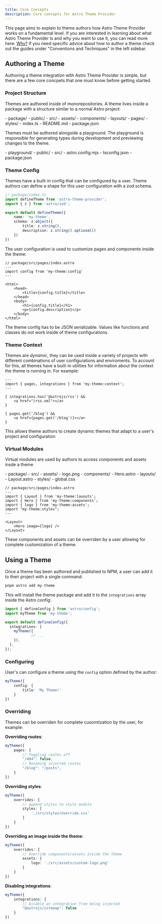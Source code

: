```yaml
---
title: Core Concepts
description: Core concepts for Astro Theme Provider
---
```



This page aims to explain to theme authors how Astro Theme Provider works on a fundamental level.
If you are interested in learning about what Astro Theme Provider is and why you want to use it, you can read more here: [Why?](/why)
If you need specific advice about how to author a theme check out the guides under "Conventions and Techniques" in the left sidebar.

## Authoring a Theme

Authoring a theme integration with Astro Theme Provider is simple, but there are a few core concpets that one must know before getting started.

### Project Structure

Themes are authored inside of monorepositories. A theme lives inside a package with a structure similar to a normal Astro project:

<FileTree>
- package/
	- public/
	- src/
		- assets/
		- components/
		- layouts/
		- pages/
		- styles/
	- index.ts
	- README.md
	- package.json
</FileTree>

Themes must be authored alongside a playground.
The playground is responsible for generating types during development and previewing changes to the theme.

<FileTree>
- playground/
	- public/
	- src/
	- astro.config.mjs
	- tsconfig.json
	- package.json
</FileTree>


### Theme Config

Themes have a built-in config that can be configured by a user.
Theme authors can define a shape for this user configuration with a zod schema.

```ts
// package/index.ts
import defineTheme from 'astro-theme-provider';
import { z } from 'astro/zod';

export default defineTheme({
	name: 'my-theme',
	schema: z.object({
		title: z.string(),
		description: z.string().optional()
	})
})
```

The user configuration is used to customize pages and components inside the theme:

```tsx
// package/src/pages/index.astro
---
import config from 'my-theme:config'
---

<html>
	<head>
		<title>{config.title}</title>
	</head>
	<body>
		<h1>{config.title}</h1>
		<p>{config.description}</p>
	</body>
</html>
```

The theme config has to be JSON serializable. Values like functions and classes do not work inside of theme configurations.


### Theme Context

Themes are *dynamic*, they can be used inside a variety of projects with different combinations of user configurations and enviroments.
To account for this, all themes have a built-in utilities for information about the context the theme is running in. For example:

```tsx
---
import { pages, integrations } from 'my-theme:context';
---

{ integrations.has('@astrojs/rss') &&
	<a href="/rss.xml"></a>
}

{ pages.get('/blog') &&
	<a href={pages.get('/blog')}></a>
}
```

This allows theme authors to create dynamic themes that adapt to a user's project and configuration

### Virtual Modules

Virtual modules are used by authors to access components and assets insde a theme

<FileTree>
- package/
	- src/
		- assets/
			- logo.png
		- components/
			- Hero.astro
		- layouts/
			- Layout.astro
		- styles/
			- global.css
</FileTree>

```tsx
// package/src/pages/index.astro
---
import { Layout } from 'my-theme:lauouts';
import { Hero } from 'my-theme:components';
import { logo } from 'my-theme:assets';
import "my-theme:styles";
---

<Layout>
	<Hero image={logo} />
</Layout>
```

These components and assets can be overriden by a user allowing for complete customization of a theme.

## Using a Theme

Once a theme has been authored and published to NPM, a user can add it to their project with a single command:

```sh
pnpm astro add my-theme
```

This will install the theme package and add it to the `integrations` array inside the Astro config:

```ts
import { defineConfig } from 'astro/config';
import myTheme from 'my-theme';

export default defineConfig({
  integrations: [
    myTheme({
			// ...
    }),
  ],
});
```

### Configuring

User's can configure a theme using the `config` option defined by the author:

```ts
myTheme({
	config: {
		title: 'My Theme!'
	}
})
```

### Overriding

Themes can be overriden for complete cusomtization by the user, for example:

**Overriding routes**:

```ts
myTheme({
	pages: {
		// Toggling routes off
		"/404": false,
		// Renaming injected routes
		"/blog": "/posts",
	}
})
```

**Overriding styles**:

```ts
myTheme({
	overrides: {
		// Append styles to style module
		styles: [
			'./src/styles/override.css'
		]
	}
})
```

**Overriding an image inside the theme**:

```ts
myTheme({
	overrides: {
		// Override components/assets inside the theme
		assets: {
			logo: './src/assets/custom-logo.png'
		}
	}
})
```

**Disabling integrations**:

```ts
myTheme({
	integrations: {
		// Disable an integration from being injected
		"@astrojs/sitemap": false
	}
})
```